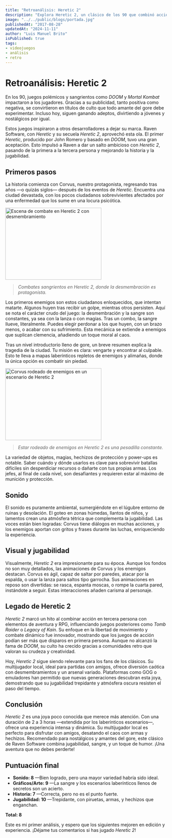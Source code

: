 ```yaml
---
title: "Retroanálisis: Heretic 2"
description: "Explora Heretic 2, un clásico de los 90 que combinó acción, gore y una innovadora perspectiva en tercera persona, dejando una huella en el género de los videojuegos retro."
image: "../../public/blogs/portada.jpg"
publishedAt: "2017-08-28"
updatedAt: "2024-11-11"
author: "Luis Manuel Brito"
isPublished: true
tags:
- videojuegos
- análisis
- retro
---
```


# Retroanálisis: Heretic 2

En los 90, juegos polémicos y sangrientos como *DOOM* y *Mortal Kombat* impactaron a los jugadores. Gracias a su publicidad, tanto positiva como negativa, se convirtieron en títulos de culto que todo amante del gore debe experimentar. Incluso hoy, siguen ganando adeptos, divirtiendo a jóvenes y nostálgicos por igual.

Estos juegos inspiraron a otros desarrolladores a dejar su marca. Raven Software, con *Heretic* y su secuela *Heretic 2*, aprovechó esta ola. El primer *Heretic*, producido por John Romero y basado en *DOOM*, tuvo una gran aceptación. Esto impulsó a Raven a dar un salto ambicioso con *Heretic 2*, pasando de la primera a la tercera persona y mejorando la historia y la jugabilidad.

## Primeros pasos

La historia comienza con Corvus, nuestro protagonista, regresando tras años —o quizás siglos— después de los eventos de *Heretic*. Encuentra una ciudad devastada, con los pocos ciudadanos sobrevivientes afectados por una enfermedad que los sume en una locura psicótica.

<img
  height="225"
  width="300"
  alt="Escena de combate en Heretic 2 con desmembramiento"
  src="/blogs/heretic-ii-4.jpg"
  className="w-full h-auto rounded-lg shadow-lg my-6 mx-auto max-w-xl object-cover"
/>

> *Combates sangrientos en *Heretic 2*, donde la desmembración es protagonista.*

Los primeros enemigos son estos ciudadanos enloquecidos, que intentan matarte. Algunos huyen tras recibir un golpe, mientras otros persisten. Aquí se nota el carácter crudo del juego: la desmembración y la sangre son constantes, ya sea con la lanza o con magias. Tras un combo, la sangre llueve, literalmente. Puedes elegir perdonar a los que huyen, con un brazo menos, o acabar con su sufrimiento. Esta mecánica se extiende a enemigos que suplican clemencia, añadiendo un toque moral al caos.

Tras un nivel introductorio lleno de gore, un breve resumen explica la tragedia de la ciudad. Tu misión es clara: vengarte y encontrar al culpable. Esto te lleva a mapas laberínticos repletos de enemigos y alimañas, donde la única opción es combatir sin piedad.

<img
  height="225"
  width="300"
  alt="Corvus rodeado de enemigos en un escenario de Heretic 2"
  src="/blogs/heretic2-06-big.jpg"
  className="w-full h-auto rounded-lg shadow-lg my-6 mx-auto max-w-xl object-cover"
/>

> *Estar rodeado de enemigos en *Heretic 2* es una pesadilla constante.*

La variedad de objetos, magias, hechizos de protección y power-ups es notable. Saber cuándo y dónde usarlos es clave para sobrevivir batallas difíciles sin desperdiciar recursos o dañarte con tus propias armas. Los jefes, al final de cada nivel, son desafiantes y requieren estar al máximo de munición y protección.

## Sonido

El sonido es puramente ambiental, sumergiéndote en el lúgubre entorno de ruinas y desolación. El goteo en zonas húmedas, llantos de niños, y lamentos crean una atmósfera tétrica que complementa la jugabilidad. Las voces están bien logradas: Corvus tiene diálogos en muchas acciones, y los enemigos aportan con gritos y frases durante las luchas, enriqueciendo la experiencia.

## Visual y jugabilidad

Visualmente, *Heretic 2* era impresionante para su época. Aunque los fondos no son muy detallados, las animaciones de Corvus y los enemigos destacan. Corvus es ágil, capaz de saltar por paredes, atacar por la espalda, o usar la lanza para saltos tipo garrocha. Sus animaciones en reposo son divertidas: se rasca, espanta moscas, o rompe la cuarta pared, instándote a seguir. Estas interacciones añaden carisma al personaje.

## Legado de Heretic 2

*Heretic 2* marcó un hito al combinar acción en tercera persona con elementos de aventura y RPG, influenciando juegos posteriores como *Tomb Raider* o *Legacy of Kain*. Su enfoque en la libertad de movimiento y combate dinámico fue innovador, mostrando que los juegos de acción podían ser más que disparos en primera persona. Aunque no alcanzó la fama de *DOOM*, su culto ha crecido gracias a comunidades retro que valoran su crudeza y creatividad.

Hoy, *Heretic 2* sigue siendo relevante para los fans de los clásicos. Su multijugador local, ideal para partidas con amigos, ofrece diversión caótica con desmembramientos y un arsenal variado. Plataformas como GOG o emuladores han permitido que nuevas generaciones descubran esta joya, demostrando que su jugabilidad trepidante y atmósfera oscura resisten el paso del tiempo.

## Conclusión

*Heretic 2* es una joya poco conocida que merece más atención. Con una duración de 2 a 3 horas —extendida por los laberínticos escenarios—, ofrece una experiencia intensa y dinámica. Su multijugador local es perfecto para disfrutar con amigos, desatando el caos con armas y hechizos. Recomendado para nostálgicos y amantes del gore, este clásico de Raven Software combina jugabilidad, sangre, y un toque de humor. ¡Una aventura que no debes perderte!

## Puntuación final

- **Sonido: 8** —Bien logrado, pero una mayor variedad habría sido ideal.
- **Gráficos/Arte: 9** —La sangre y los escenarios laberínticos llenos de secretos son un acierto.
- **Historia: 7** —Correcta, pero no es el punto fuerte.
- **Jugabilidad: 10** —Trepidante, con piruetas, armas, y hechizos que enganchan.

**Total: 8**

Este es mi primer análisis, y espero que los siguientes mejoren en edición y experiencia. ¡Déjame tus comentarios si has jugado *Heretic 2*!
